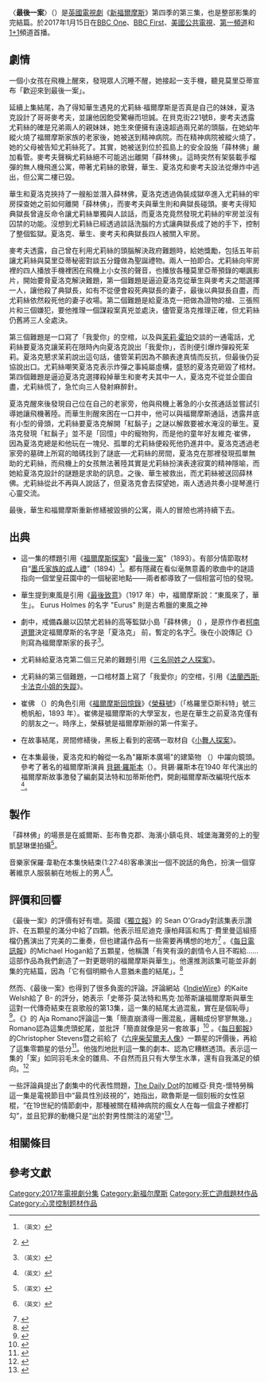 {{noteTA
|G1=Show
|G2=TV
|G3=Movie
|G4=地名
|G5=UK Places
|1=zh-cn:神探夏洛克;zh-tw:新世紀福爾摩斯;zh-hk:新福爾摩斯;
|2=zh-cn:连环粉红命案;zh-tw:粉紅色的研究;zh-hk:連環粉紅命案
|3=zh-cn:神秘符号;zh-tw:不識貨的行員;zh-hk:神秘符號
|4=zh-cn:解谜游戏;zh-tw:致命遊戲;zh-hk:解謎遊戲
|5=zh-cn:贝尔戈维亚丑闻;zh-tw:情逢敵手;zh-hk:貝爾戈維亞醜聞
|6=zh-cn:莱辛巴赫瀑布;zh-tw:最終的問題;zh-hk:萊辛巴赫瀑布
|7=zh-cn:迈克尔·普赖斯;zh-hk:米高·普賴斯;
|8=zh-cn:斯莫尔伍德;zh-tw:史默伍;zh-hk:斯莫爾伍德
}}

{{Infobox television episode
| Title        = 最後一案<br/>{{lang|en|''The Final Problem''}}
| Series       = [[新福爾摩斯|新福爾摩斯]]
| Image        = 
| Caption      = 
| season       = 4
| episode      = 3
| Writer       = [[史蒂芬·莫法特|史蒂芬·莫法特]]<br/>[[馬克·加蒂斯|馬克·加蒂斯]]
| Director     = {{tsl|en|Benjamin Caron|班傑明·卡農}}
| Producer     = [[休·弗圖|休·弗圖]]
| Music        = [[大衛·阿諾德|大衛·阿諾德]]<br/>[[迈克尔·普赖斯|迈克尔·普赖斯]]
| Photographer = 大衛·路德
| Editor       = 揚·邁爾士
| Production   = 
| Airdate      = 2017年1月15日
| Length       = 89分鐘
| Guests       = * {{tsl|en|Honor Kneafsey|荷諾·奈福塞}} 飾 飛機上的女孩
* [[安德鲁·斯科特|安德魯·史考特]] 飾 [[詹姆斯·莫里亞蒂教授|莫里亞蒂]]
* {{tsl|en|Sian Brooke|席安·布魯克}} 飾 {{le|尤莉絲·福爾摩斯|Eurus Holmes}}
* {{tsl|en|Timothy Carlton|蒂莫西·卡爾頓}} 飾 福爾摩斯之父
* {{tsl|en|Wanda Ventham|萬達·文森姆}}  飾 福爾摩斯之母 
* {{tsl|en|Art Malik|亞特·馬利克}} 飾 典獄長
* Tom Stoughton 飾 小 夏洛克
* {{tsl|en|Indica Watson|Indica Watson}} 飾 小 尤莉絲
* Simon Kunz 飾 Sir Edwin
* Richard Crehan 飾 漁夫 Ben
* Matt Young 飾 年輕 警官
* Tam Mutu 飾 Leonard
| Awards       = 
| Season list  = 
| Prev         = [[撒謊的偵探|撒謊的偵探]]
| Episode list = [[神探夏洛克集数列表|《神探夏洛克》集数列表]]
}}

〈'''最後一案'''〉（{{lang-en|''The Final Problem''}}）是[[英國|英國]][[電視劇|電視劇]]《[[新福爾摩斯|新福爾摩斯]]》第四季的第三集，也是整部影集的完結篇。於2017年1月15日在[[英國廣播公司第一台|BBC One]]、[[BBC_First|BBC First]]、[[公共廣播電視公司|美國公共電視]]、[[第一頻道_(俄羅斯)|第一頻道]]和[[1+1_(電視頻道)|1+1]]頻道首播。

== 劇情 ==
一個小女孩在飛機上醒來，發現眾人沉睡不醒，她接起一支手機，聽見莫里亞蒂宣布「歡迎來到最後一案」。

延續上集結尾，為了得知華生遇見的尤莉絲·福爾摩斯是否真是自己的妹妹，夏洛克設計了哥哥麥考夫，並讓他因飽受驚嚇而坦誠。在貝克街221號B，麥考夫透露尤莉絲的確是兄弟兩人的親妹妹，她生來便擁有遠遠超過兩兄弟的頭腦，在她幼年縱火燒了福爾摩斯家族的老家後，她被送到精神病院。而在精神病院被縱火燒了，她的父母被告知尤莉絲死了。其實，她被送到位於孤島上的安全設施「薛林佛」嚴加看管。麥考夫聲稱尤莉絲絕不可能逃出離開「薛林佛」。這時突然有架裝載手榴彈的無人機飛進公寓，帶著尤莉絲的歌聲，華生、夏洛克和麥考夫設法從爆炸中逃出，但公寓二樓已毀。

華生和夏洛克挾持了一艘船並潛入薛林佛，夏洛克透過偽裝成獄卒進入尤莉絲的牢房探查她之前如何離開「薛林佛」，而麥考夫與華生則和典獄長碰頭。麥考夫得知典獄長曾違反命令讓尤莉絲單獨與人談話，而夏洛克竟然發現尤莉絲的牢房並沒有囚禁的功能。沒想到尤莉絲已經透過談話洗腦的方式讓典獄長成了她的手下，控制了整個監獄。夏洛克、華生、麥考夫和典獄長四人被關入牢房。

麥考夫透露，自己曾在利用尤莉絲的頭腦解決政府難題時，給她獎勵，包括五年前讓尤莉絲與莫里亞蒂秘密對談五分鐘做為聖誕禮物。兩人一拍即合。尤莉絲向牢房裡的四人播放手機裡困在飛機上小女孩的聲音，也播放各種莫里亞蒂預錄的嘲諷影片，開始要脅夏洛克解決難題，第一個難題是逼迫夏洛克從華生與麥考夫之間選擇一人，讓他殺了典獄長，如有不從便會殺死典獄長的妻子，最後以典獄長自盡，而尤莉絲依然殺死他的妻子收場。第二個難題是給夏洛克一把做為證物的槍、三張照片和三個嫌犯，要他推理一個謀殺案真兇並處決，儘管夏洛克推理正確，但尤莉絲仍舊將三人全處決。

第三個難題是一口寫了「我愛你」的空棺，以及與[[茉莉·霍珀|茉莉·霍珀]]交談的一通電話，尤莉絲要夏洛克讓茉莉在限時內向夏洛克說出「我愛你」，否則便引爆炸彈殺死茉莉。夏洛克懇求茉莉說出這句話，儘管茉莉因為不願表達真情而反抗，但最後仍妥協說出口。尤莉絲嘲笑夏洛克表示炸彈之事純屬虛構，盛怒的夏洛克砸毀了棺材。第四個難題是逼迫夏洛克選擇殺掉華生和麥考夫其中一人，夏洛克不從並企圖自盡，尤莉絲慌了，急忙向三人發射麻醉針。

夏洛克醒來後發現自己位在自己的老家旁，他與飛機上著急的小女孩通話並嘗試引導她讓飛機著陸。而華生則醒來困在一口井中，他可以與福爾摩斯通話，透露井底有小型的骨頭，尤莉絲要夏洛克解開「紅鬍子」之謎以解救要被水淹沒的華生。夏洛克發現「紅鬍子」並不是「回憶」中的寵物狗，而是他的童年好友維克·崔佛，因為夏洛克總是和他玩在一塊兒、孤單的尤莉絲便殺死他扔進井中。夏洛克透過老家旁的墓碑上所寫的暗碼找到了謎底──尤莉絲的房間，夏洛克在那裡發現孤單無助的尤莉絲，而飛機上的女孩無法著陸其實是尤莉絲扮演表達寂寞的精神隱喻，而她給夏洛克設計的謎題是求助的訊息。之後、華生被救出，而尤莉絲被送回薛林佛。尤莉絲從此不再與人說話了，但夏洛克會去探望她，兩人透過共奏小提琴進行心靈交流。

最後，華生和福爾摩斯重新修繕被毀損的公寓，兩人的冒險也將持續下去。

==出典==
*這一集的標題引用《[[福爾摩斯探案|福爾摩斯探案]]》“[[最後一案|最後一案]]”（1893）。有部分情節取材自“[[墨氏家族的成人禮|墨氏家族的成人禮]]”（1894）<ref name="DenOfGeek">{{cite web|url=https://www.denofgeek.com/tv/sherlock-38-nerdy-spots-in-the-final-problem/|title=Sherlock: 38 nerdy spots in The Final Problem|author=Louisa Mellor|date=17 January 2017|access-date=2021-07-16|archive-date=2021-07-18|archive-url=https://web.archive.org/web/20210718101624/https://www.denofgeek.com/tv/sherlock-38-nerdy-spots-in-the-final-problem/|dead-url=no}}<small>（英文）</small></ref>。都有隱藏在看似毫無意義的歌曲中的謎語指向一個堂皇莊園中的一個秘密地點——兩者都導致了一個相當可怕的發現。 

*華生提到東風是引用《[[最後致意|最後致意]]》（1917 年）中，福爾摩斯說：“東風來了，華生」。 Eurus Holmes 的名字 "Eurus" 則是古希臘的東風之神

*劇中，戒備森嚴以囚禁尤若絲的高等監獄小島「薛林佛」 ({{lang-en|''Sherringford''}}) ，是原作作者[[柯南道爾|柯南道爾]]決定福爾摩斯的名字是「夏洛克」 前，暫定的名字<ref name="Sherrinford">{{cite web|url=https://lithub.com/how-sherlock-holmes-got-his-name/|title=How Sherlock Holmes Got His Name|last=Sims|first=Michael|date=25 January 2017|website={{tsl|en|Literary Hub|Literary Hub}}|accessdate=13 January 2021|archive-date=2021-07-16|archive-url=https://web.archive.org/web/20210716112159/https://lithub.com/how-sherlock-holmes-got-his-name/|dead-url=no}}</ref>。後{{le|巴林-古爾德|William S. Baring-Gould}}在小說傳記《{{le|貝克街的夏洛克·福爾摩斯|Sherlock Holmes of Baker Street}}》則寫為福爾摩斯家的長子<ref>{{cite web|last=Jones|first=Paul|title=The truth behind Sherlock's Sherrinford is finally revealed|url=https://www.radiotimes.com/news/2018-08-31/the-truth-behind-sherlocks-sherrinford-is-finally-revealed/|website=[[Radio_Times|Radio Times]]|date=January 2017|access-date=21 November 2018|archive-date=2018-11-22|archive-url=https://web.archive.org/web/20181122005356/https://www.radiotimes.com/news/2018-08-31/the-truth-behind-sherlocks-sherrinford-is-finally-revealed/|dead-url=no}}<small>（英文）</small></ref>。

*尤莉絲給夏洛克第二個三兄弟的難題引用《[[三名同姓之人探案|三名同姓之人探案]]》。

*尤莉絲的第三個難題，一口棺材蓋上寫了「我愛你」的空棺，引用《[[法蘭西斯·卡法克小姐的失蹤|法蘭西斯·卡法克小姐的失蹤]]》。

* 崔佛 （{{lang-en|Victor Trevor}}）的角色引用《[[福爾摩斯回憶錄|福爾摩斯回憶錄]]》《[[榮蘇號|榮蘇號]]》（「格羅里亞斯科特」號三桅帆船，1893 年）。崔佛是福爾摩斯的大學室友，也是在華生之前夏洛克僅有的朋友之一。時序上，榮蘇號是福爾摩斯辦的第一件案子。

*在故事結尾，房間修繕後，黑板上看到的密碼一取材自《[[小舞人探案|小舞人探案]]》。

*在本集最後，夏洛克和約翰從一名為"羅斯本廣場"的建築物 （{{lang-en|Rathbone Place}}）中躍向鏡頭。參考了著名的福爾摩斯演員 [[貝錫·羅斯本|貝錫·羅斯本]]（{{lang-en|Basil Rathbone }}）。貝錫·羅斯本在1940 年代演出的福爾摩斯故事激發了編劇莫法特和加蒂斯他們，開創福爾摩斯改編現代版本<ref>{{cite news |url=http://metro.co.uk/2017/01/16/4-sherlock-easter-eggs-you-might-not-have-noticed-in-the-final-problem-6384100/ |title=4 Sherlock easter eggs you might not have noticed in The Final Problem |first=Alex |last=Moreland |work={{tsl|en|Metro (British newspaper)|MetroUK}} |date=2017-01-16 |accessdate=2017-10-10 |archive-date=2021-07-18 |archive-url=https://web.archive.org/web/20210718114728/https://metro.co.uk/2017/01/16/4-sherlock-easter-eggs-you-might-not-have-noticed-in-the-final-problem-6384100/ |dead-url=no }}<small>（英文）</small></ref>。

== 製作 ==
「薛林佛」的場景是在威爾斯、彭布魯克郡、海濱小鎮屯貝、城堡海灘旁的{{le|聖凱瑟琳島|St Catherine's Island}}上的聖凱瑟琳堡拍攝<ref>{{cite news|last1=Williams|first1=Kathryn|title=Revealed: Sherlock's Sherrinford is Tenby landmark St Catherine's|url=http://www.walesonline.co.uk/lifestyle/tv/revealed-sherlocks-sherrinford-tenby-landmark-12457490|accessdate=16 January 2017|work=Wales Online|date=15 January 2017|archive-date=2021-07-17|archive-url=https://web.archive.org/web/20210717053927/https://www.walesonline.co.uk/lifestyle/tv/revealed-sherlocks-sherrinford-tenby-landmark-12457490|dead-url=no}}<small>（英文）</small></ref>。

音樂家保羅·韋勒在本集快結束(1:27:48)客串演出一個不說話的角色，扮演一個穿著維京人服裝躺在地板上的男人<ref name="O'Connor">{{cite web|url=https://www.independent.co.uk/arts-entertainment/films/news/sherlock-season-four-the-final-problem-paul-weller-cameo-martin-freeman-benedict-cumberbatch-a7528966.html|title=Sherlock season four: Paul Weller makes cameo appearance in The Final Problem with friend Martin Freeman|last=O'Connor|first=Roisin|date=16 January 2017|work=[[The_Independent|The Independent]]|accessdate=23 January 2017|archive-date=2021-09-23|archive-url=https://web.archive.org/web/20210923050438/https://www.independent.co.uk/arts-entertainment/films/news/sherlock-season-four-the-final-problem-paul-weller-cameo-martin-freeman-benedict-cumberbatch-a7528966.html|dead-url=no}}<small>（英文）</small></ref>。

== 評價和回響 ==
《最後一案》的評價有好有壞。英國《[[獨立報|獨立報]]》的 Sean O'Grady對該集表示讚許、在五顆星的滿分中給了四顆。他表示班尼迪克·康柏拜區和馬丁·費里曼這組搭檔仍舊演出了完美的二重奏，但也建議作品有一些需要再構想的地方<ref>{{cite web |author=Sean O'Grady |url=http://www.independent.co.uk/arts-entertainment/tv/last-nights-tv-sherlock-the-final-problem-bbc1-a7526171.html |title=Sherlock season 4 episode 3 review: 'The Final Problem' maybe needs reimagining |publisher=The Independent |date=2016-11-04 |accessdate=2017-01-16 |archive-date=2020-07-25 |archive-url=https://web.archive.org/web/20200725230134/https://www.independent.co.uk/arts-entertainment/tv/last-nights-tv-sherlock-the-final-problem-bbc1-a7526171.html |dead-url=no }}</ref> 。《[[每日電訊報|每日電訊報]]》的Michael Hogan給了五顆星，他稱讚「有笑有淚的劇情令人目不暇給……這部作品為我們創造了一對更聰明的福爾摩斯與華生」。他還推測該集可能並非劇集的完結篇，因為「它有個明顯令人意猶未盡的結尾」。<ref>{{cite web |author=Michael Hogan |url=http://www.telegraph.co.uk/tv/0/sherlock-episode-3-final-problem-review-exhilarating-thrill/ |title=Sherlock episode 3: The Final Problem, review: 'an exhilarating thrill-ride' |publisher=Telegraph.co.uk |date= |accessdate=2017-01-16 |archive-date=2019-11-07 |archive-url=https://web.archive.org/web/20191107170548/https://www.telegraph.co.uk/tv/0/sherlock-episode-3-final-problem-review-exhilarating-thrill/ |dead-url=no }}</ref>

然而、《最後一案》也得到了很多負面的評論。評論網站《[[IndieWire|IndieWire]]》的Kaite Welsh給了 B- 的評分，她表示「史蒂芬·莫法特和馬克·加蒂斯讓福爾摩斯與華生這對一代傳奇結束在哀歌般的第13集，這一集的結尾太過混亂，實在是個恥辱」<ref>{{cite web |author=Kaite Welsh |url=http://www.indiewire.com/2017/01/sherlock-review-the-final-problem-season-4-episode-4-spoilers-finale-1201769310/ |title=Sherlock Review: ‘The Final Problem’ Is A Problematic Season Finale |publisher=IndieWire |date= |accessdate=2017-01-16 |archive-date=2020-11-26 |archive-url=https://web.archive.org/web/20201126075006/https://www.indiewire.com/2017/01/sherlock-review-the-final-problem-season-4-episode-4-spoilers-finale-1201769310/ |dead-url=no }}</ref>。《{{link-en|Vox媒體|Vox Media}}》的 Aja Romano評論這一集「簡直崩潰得一團混亂，邏輯成份寥寥無幾。」Romano認為這集虎頭蛇尾，並批評「簡直就像是另一套故事」<ref>{{cite web |last=Johnson |first=Nathanael |url=http://www.vox.com/2017/1/16/14279588/sherlock-finale-final-problem-review |title=Sherlock season 4, episode 3: "The Final Problem" might be the series finale. If it is, it's a huge disappointment. |publisher=Vox |date= |accessdate=2017-01-16 |archive-date=2020-11-11 |archive-url=https://web.archive.org/web/20201111182735/https://www.vox.com/2017/1/16/14279588/sherlock-finale-final-problem-review |dead-url=no }}</ref> 。《[[每日郵報|每日郵報]]》的Christopher Stevens暨之前給了《[[六座柴契爾夫人像|六座柴契爾夫人像]]》一顆星的評價後，再給了這集零顆星的低分<ref>{{Cite web|url=http://www.dailymail.co.uk/tvshowbiz/article-4080726/amp/CHRISTOPHER-STEVENS-Sherlock-s-clever-clever-s-stupid.html?client=ms-android-motorola|title=CHRISTOPHER STEVENS: Sherlock's now so clever-clever, it's stupid|last=Driver|first=Ben|date=|website=The Daily Mail|publisher=|access-date=2017-01-16|archive-date=2017-01-18|archive-url=https://web.archive.org/web/20170118134237/http://www.dailymail.co.uk/tvshowbiz/article-4080726/amp/CHRISTOPHER-STEVENS-Sherlock-s-clever-clever-s-stupid.html?client=ms-android-motorola|dead-url=no}}</ref>。他強烈地批判這一集的劇本、認為它糟糕透頂。表示這一集的「案」如同羽毛未全的雛鳥、不自然而且只有大學生水準，還有自我滿足的傾向。<ref>{{cite web |last=Stevens |first=Christopher |url=http://www.dailymail.co.uk/tvshowbiz/article-4122872/After-enduring-shocking-self-indulgent-hyped-Sherlock-finale-exasperated-TV-critic-asks-BBC-bigwigs-fig-viewers.html |title=Do BBC bigwigs give a fig about Sherlock viewers? | Daily Mail Online |publisher=Dailymail.co.uk |date=2016-10-19 |accessdate=2017-01-16 |archive-date=2020-11-12 |archive-url=https://web.archive.org/web/20201112000602/https://www.dailymail.co.uk/tvshowbiz/article-4122872/After-enduring-shocking-self-indulgent-hyped-Sherlock-finale-exasperated-TV-critic-asks-BBC-bigwigs-fig-viewers.html |dead-url=no }}</ref>

一些評論員提出了劇集中的代表性問題，[[The_Daily_Dot|The Daily Dot]]的加維亞·貝克-懷特勞稱這一集是電視節目中“最具性別歧視的”，她指出，歐魯斯是一個刻板的女性惡棍，“在19世紀的情節劇中，那種被關在精神病院的瘋女人在每一個盒子裡都打勾”，並且犯罪的動機只是“出於對男性關注的渴望”<ref>{{Cite web|title='Sherlock' closes season 4 on a strange but emotional note|url=https://www.dailydot.com/parsec/sherlock-final-problem-review-eurus-finale/|access-date=2022-06-05|date=2017-01-16|work=The Daily Dot|language=en-US|archive-date=2022-06-10|archive-url=https://web.archive.org/web/20220610233335/https://www.dailydot.com/parsec/sherlock-final-problem-review-eurus-finale/}}</ref>。

== 相關條目 ==

==參考文獻==
{{reflist|2}}

{{Sherlock}}

[[Category:2017年電視劇分集|Category:2017年電視劇分集]]
[[Category:新福尔摩斯|Category:新福尔摩斯]]
[[Category:死亡遊戲題材作品|Category:死亡遊戲題材作品]]
[[Category:心灵控制题材作品|Category:心灵控制题材作品]]